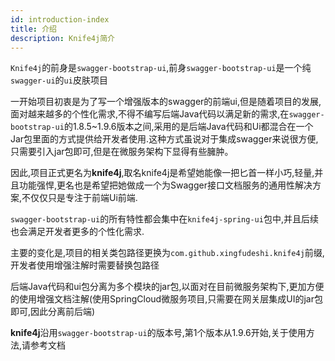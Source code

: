 ```yaml
---
id: introduction-index
title: 介绍
description: Knife4j简介
---
```


 

`Knife4j`的前身是`swagger-bootstrap-ui`,前身`swagger-bootstrap-ui`是一个纯`swagger-ui`的`ui`皮肤项目

一开始项目初衷是为了写一个增强版本的swagger的前端ui,但是随着项目的发展,面对越来越多的个性化需求,不得不编写后端Java代码以满足新的需求,在`swagger-bootstrap-ui`的1.8.5~1.9.6版本之间,采用的是后端Java代码和Ui都混合在一个Jar包里面的方式提供给开发者使用.这种方式虽说对于集成swagger来说很方便,只需要引入jar包即可,但是在微服务架构下显得有些臃肿。

因此,项目正式更名为**knife4j**,取名knife4j是希望她能像一把匕首一样小巧,轻量,并且功能强悍,更名也是希望把她做成一个为Swagger接口文档服务的通用性解决方案,不仅仅只是专注于前端Ui前端.

`swagger-bootstrap-ui`的所有特性都会集中在`knife4j-spring-ui`包中,并且后续也会满足开发者更多的个性化需求.

主要的变化是,项目的相关类包路径更换为`com.github.xingfudeshi.knife4j`前缀,开发者使用增强注解时需要替换包路径

后端Java代码和ui包分离为多个模块的jar包,以面对在目前微服务架构下,更加方便的使用增强文档注解(使用SpringCloud微服务项目,只需要在网关层集成UI的jar包即可,因此分离前后端)

**knife4j**沿用`swagger-bootstrap-ui`的版本号,第1个版本从1.9.6开始,关于使用方法,请参考文档
